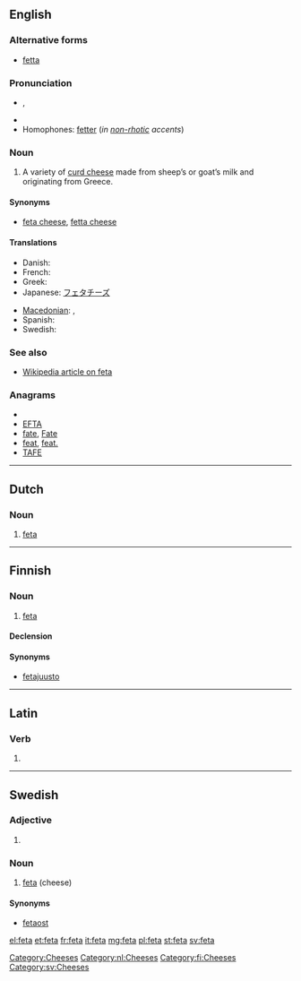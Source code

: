 ==English==

===Alternative forms===
* [[fetta]]

===Pronunciation===
* {{IPA|/ˈfɛtə/}}, {{SAMPA|/"fEt@/}}
* {{rhymes|ɛtə}}
* Homophones: [[fetter]] (''in [[non-rhotic]] accents'')

===Noun===
{{en-noun|s|-}}

# A variety of [[curd cheese]] made from sheep’s or goat’s milk and originating from Greece.

====Synonyms====
* [[feta cheese]], [[fetta cheese]]

====Translations====
{{trans-top|a variety of curd cheese}}
* Danish: {{t-|da|feta|c}}
* French: {{t|fr|feta}}
* Greek: {{t+|el|φέτα|f}}
* Japanese: [[フェタチーズ]]
{{trans-mid}}
* [[Macedonian]]: {{t|mk|фета|f|tr=féta}},  {{t|mk|бело сирење|n|tr=bélo sírenje}}
* Spanish: {{t-|es|feta|f}}
* Swedish: {{t+|sv|feta|c}}
{{trans-bottom}}

===See also===
* [[w:feta cheese|Wikipedia article on feta]]

===Anagrams===
* {{alphagram|aeft}}
* [[EFTA#English|EFTA]]
* [[fate#English|fate]], [[Fate#English|Fate]]
* [[feat#English|feat]], [[feat.#English|feat.]]
* [[TAFE#English|TAFE]]

[[Category:Cheeses]]

----

==Dutch==

===Noun===
{{infl|nl|noun}} {{g|nl}}

# [[#English|feta]]

[[Category:nl:Cheeses]]

----

==Finnish==

===Noun===
{{infl|fi|noun}}

# [[#English|feta]]

====Declension====
{{fi-decl-kala|fet}}

====Synonyms====
* [[fetajuusto]]

[[Category:fi:Cheeses]]

----

==Latin==

===Verb===
{{la-verb-form|fētā}}

# {{conjugation of|feto|fētō|1|s|pres|act|imp|lang=la}}

----

==Swedish==

===Adjective===
{{infl|sv|adjective form}}

# {{sv-adj-form-abs-def+pl|fet}}

===Noun===
{{infl|sv|noun|c}}

# [[#English|feta]] (cheese)

====Synonyms====
* [[fetaost]]

[[Category:sv:Cheeses]]

[[el:feta]]
[[et:feta]]
[[fr:feta]]
[[it:feta]]
[[mg:feta]]
[[pl:feta]]
[[st:feta]]
[[sv:feta]]
